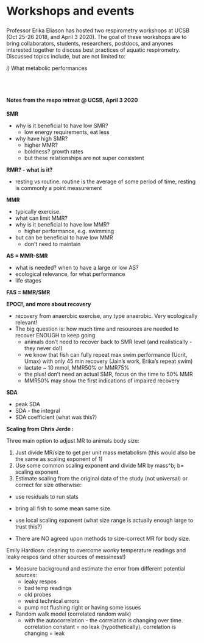 

<div class="page-header">
  <h2 style="font-size: 30px; text-align:left;">Workshops and events</h2>
  <!-- <p>Source: <a href = "#" style = "color:gray;">kraskura/AnalyzeResp_0</a></p> -->
</div>

Professor Erika Eliason has hosted two respirometry workshops at UCSB (Oct 25-26 2018, and April 3 2020). The goal of these workshops are to bring collaborators, students, researchers, postdocs, and anyones interested together to discuss best practices of aquatic respirometry. Discussed topics include, but are not limited to:

*i)* What metabolic performances  



\
\

#### Notes from the respo retreat @ UCSB, April 3 2020

**SMR**

- why is it beneficial to have low SMR?
  * low energy requirements, eat less
- why have high SMR?
  * higher MMR?
  * boldness? growth rates
  * but these relationships are not super consistent

**RMR? - what is it?**

  * resting vs routine. routine is the average of some period of time, resting is commonly a point measurement

**MMR**

  * typically exercise.
  * what can limit MMR?
  * why is it beneficial to have low MMR?
    - higher performance, e.g. swimming
  * but can be beneficial to have low MMR
    - don't need to maintain

**AS = MMR-SMR**

  - what is needed? when to have a large or low AS?
  - ecological relevance, for what performance
  - life stages

**FAS = MMR/SMR**

**EPOC!, and more about recovery**

- recovery from anaerobic exercise, any type anaerobic. Very ecologically relevant!
- The big question is: how much time and resources are needed to recover ENOUGH to keep going
  * animals don't need to recover back to SMR level (and realistically - they  never do!)
  * we know that fish can fully repeat max swim performance (Ucrit, Umax) with only 45 min recovery (Jain's work, Erika's repeat swim)
  * lactate ~ 10 mmol, MMR50% or MMR75%
  * the plus! don't need an actual SMR, focus on the time to 50% MMR
  * MMR50% may show the first indications of impaired recovery

**SDA**

  * peak SDA
  * SDA - the integral
  * SDA coefficient (what was this?)


**Scaling from Chris Jerde :**

Three main option to adjust MR to animals body size:

1. Just divide MR/size to get per unit mass metabolism (this would also be the same as scaling exponent of 1)
2. Use some common scaling exponent and divide MR  by mass^b; b= scaling exponent
3. Estimate scaling from the original data of the study (not universal) or correct for size otherwise:
  * use residuals to run stats
  * bring all fish to some mean same size
  * use local scaling exponent (what size range is actually enough large to trust this?)

- There are NO agreed upon methods to size-correct MR for body size.



Emily Hardiosn: cleaning to overcome wonky temperature readings and leaky respos (and other sources of messiness!)

- Measure background and estimate the error from different potential sources:
  * leaky respos
  * bad temp readings
  * old probes
  * weird technical errors
  * pump not flushing right or having some issues
- Random walk model (correlated random walk)
  * with the autocorrelation - the correlation is changing over time. correlation constant = no leak (hypothetically), correlation is changing = leak
